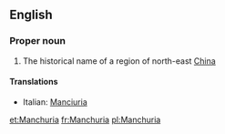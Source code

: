 ==English==
{{wikipedia}}
===Proper noun===
{{en-proper noun}}
# The historical name of a region of north-east [[China]]
====Translations====
*Italian: [[Manciuria]] {{f}}

[[et:Manchuria]]
[[fr:Manchuria]]
[[pl:Manchuria]]